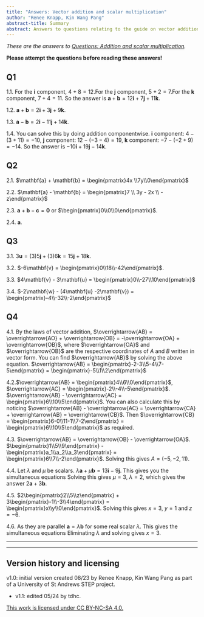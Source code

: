 ```yaml
---
title: "Answers: Vector addition and scalar multiplication"
author: "Renee Knapp, Kin Wang Pang"
abstract-title: Summary
abstract: Answers to questions relating to the guide on vector addition and scalar multiplication.
---
```


*These are the answers to [Questions: Addition and scalar multiplication](../questions/qs-addandsm.qmd).* 

**Please attempt the questions before reading these answers!**

<!--1 hyperlink: line 9-->

## Q1 {-}

1.1. For the $\mathbf{i}$ component, $4 + 8 = 12$.For the $\mathbf{j}$ component, $5 + 2 = 7$.For the $\mathbf{k}$ component, $7 + 4 = 11$. So the answer is $\mathbf{a} + \mathbf{b} = 12\mathbf{i} + 7\mathbf{j} + 11\mathbf{k}$.

1.2. $\mathbf{a} + \mathbf{b} = 2\mathbf{i} + 3\mathbf{j} + 9\mathbf{k}$.

1.3. $\mathbf{a} - \mathbf{b} = 2\mathbf{i} - 11\mathbf{j} + 14\mathbf{k}$.

1.4. You can solve this by doing addition componentwise. $\mathbf{i}$ component: $4- (3+11) = -10$, $\mathbf{j}$ component: $12- (-3-4) = 19$, $\mathbf{k}$ component: $-7-(-2+9) = -14$. So the answer is $-10\mathbf{i} + 19\mathbf{j} -14\mathbf{k}$.

## Q2 {-}

2.1. $\mathbf{a} + \mathbf{b} = \begin{pmatrix}4x \\7y\\0\end{pmatrix}$

2.2. $\mathbf{a} - \mathbf{b} = \begin{pmatrix}7 \\ 3y - 2x \\ -z\end{pmatrix}$

2.3. $\mathbf{a} + \mathbf{b} - \mathbf{c} = \mathbf{0}$ or $\begin{pmatrix}0\\0\\0\end{pmatrix}$.

2.4. $\mathbf{a}$.

## Q3 {-}

3.1. $3\mathbf{u} = (3)5\mathbf{j} + (3)6\mathbf{k} = 15\mathbf{j} + 18\mathbf{k}$.

3.2. $-6\mathbf{v} = \begin{pmatrix}0\\18\\-42\end{pmatrix}$.

3.3. $4\mathbf{v} - 3\mathbf{u} = \begin{pmatrix}0\\-27\\10\end{pmatrix}$

3.4. $-2\mathbf{w} - (4\mathbf{u} -2\mathbf{v}) = \begin{pmatrix}-4\\-32\\-2\end{pmatrix}$

## Q4 {-}

4.1. By the laws of vector addition, $\overrightarrow{AB} = \overrightarrow{AO} + \overrightarrow{OB} = -\overrightarrow{OA} + \overrightarrow{OB}$, where $\overrightarrow{OA}$ and $\overrightarrow{OB}$ are the respective coordinates of $A$ and $B$ written in vector form. You can find $\overrightarrow{AB}$ by solving the above equation. $\overrightarrow{AB} = \begin{pmatrix}-2-3\\5-4\\7-5\end{pmatrix} = \begin{pmatrix}-5\\1\\2\end{pmatrix}$

4.2.$\overrightarrow{AB} = \begin{pmatrix}4\\6\\0\end{pmatrix}$, $\overrightarrow{AC} = \begin{pmatrix}-2\\-4\\-5\end{pmatrix}$. $\overrightarrow{AB} - \overrightarrow{AC} = \begin{pmatrix}6\\10\\5\end{pmatrix}$. You can also calculate this by noticing $\overrightarrow{AB} - \overrightarrow{AC} = \overrightarrow{CA} + \overrightarrow{AB} = \overrightarrow{CB}$. Then $\overrightarrow{CB} = \begin{pmatrix}6-0\\11-1\\7-2\end{pmatrix} = \begin{pmatrix}6\\10\\5\end{pmatrix}$ as required.

<!-- 4.3. Let $\lambda$ be a real scalar. $\overrightarrow{AB} = \lambda\overrightarrow{BC}$. $\overrightarrow{AB} = \begin{pmatrix}10\\-5\end{pmatrix}$, $\overrightarrow{BC} = \begin{pmatrix}4k-12\\3k-4\end{pmatrix}$. This gives you the simultaneous equations $\begin{cases} 10 = \lambda(4k-12)\\-5 = \lambda(3k-4) \end{cases}$. Solving this gives $k = 2$. -->

4.3. $\overrightarrow{AB} = \overrightarrow{OB} - \overrightarrow{OA}$. $\begin{pmatrix}1\\5\\9\end{pmatrix} - \begin{pmatrix}a_1\\a_2\\a_3\end{pmatrix} = \begin{pmatrix}6\\7\\-2\end{pmatrix}$. Solving this gives $A = (-5,-2,11)$.

4.4. Let $\lambda$ and $\mu$ be scalars. $\lambda \mathbf{a} + \mu \mathbf{b} = 13\mathbf{i} -9\mathbf{j}$. This gives you the simultaneous equations 
\begin{align*} 
2\lambda + 3\mu &= 13 \tag{\textsf{$\mathbf{i}$ component}}\\
3\lambda -5\mu &= -9 \tag{\textsf{$\mathbf{j}$ component}}
\end{align*}
Solving this gives $\mu = 3$, $\lambda = 2$, which gives the answer $2\mathbf{a} + 3\mathbf{b}$.

4.5. $2\begin{pmatrix}2\\5\\z\end{pmatrix} + 3\begin{pmatrix}-1\\-3\\4\end{pmatrix} = \begin{pmatrix}x\\y\\0\end{pmatrix}$. Solving this gives $x = 3$, $y = 1$ and $z = -6$.

4.6. As they are parallel $\mathbf{a} = \lambda \mathbf{b}$ for some real scalar $\lambda$. This gives the simultaneous equations 
\begin{align*} 
x - 7 &= -2\lambda \tag{\textsf{$\mathbf{i}$ component}}\\
5x+1 &= 8\lambda \tag{\textsf{$\mathbf{k}$ component}}
\end{align*} 
Eliminating $\lambda$ and solving gives $x = 3$.

<!-- 4.8. This gives the simultaneous equations $\begin{cases} 5\alpha + 5 = 2\alpha -2\\3-\beta = 3\beta + 8\\7-2 = \gamma + 12\\1+5 = 2\delta + 2\delta\end{cases}$. Solving this gives $\alpha = -\frac{7}{3}$,$\beta = -\frac{5}{4}$,$\gamma = -7$ and $\delta = \frac{3}{2}$. -->

---

---

## Version history and licensing {-}

v1.0: initial version created 08/23 by Renee Knapp, Kin Wang Pang as part of a University of St Andrews STEP project.

  - v1.1: edited 05/24 by tdhc.

[This work is licensed under CC BY-NC-SA 4.0.](https://creativecommons.org/licenses/by-nc-sa/4.0/?ref=chooser-v1)


